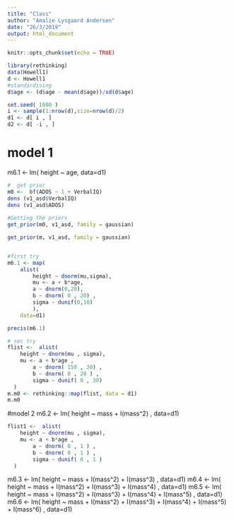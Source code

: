 ```yaml
---
title: "Class"
author: "Amalie Lysgaard Andersen"
date: "26/3/2019"
output: html_document
---
```


```r
knitr::opts_chunk$set(echo = TRUE)
```



```r
library(rethinking)
data(Howell1)
d <- Howell1
#standardising
d$age <- (d$age - mean(d$age))/sd(d$age)

set.seed( 1000 )
i <- sample(1:nrow(d),size=nrow(d)/2)
d1 <- d[ i , ]
d2 <- d[ -i , ]
```


# model 1
m6.1 <- lm( height ~ age, data=d1)
```r
#  get prior
m0 <-  bf(ADOS ~ 1 + VerbalIQ)
dens (v1_asd$VerbalIQ)
dens (v1_asd$ADOS)
 
#Getting the priors
get_prior(m0, v1_asd, family = gaussian)

get_prior(m, v1_asd, family = gaussian)


#first try
m6.1 <- map(
    alist(
        height ~ dnorm(mu,sigma),
        mu <- a + b*age,
        a ~ dnorm(0,20),
        b ~ dnorm( 0 , 20) ,
        sigma ~ dunif(0,10)
        ),
    data=d1)

precis(m6.1)

# sec try
flist <-  alist(
    height ~ dnorm(mu , sigma),
    mu <- a + b*age ,
        a ~ dnorm( 150 , 30) ,
        b ~ dnorm( 0 , 20 ) ,
        sigma ~ dunif( 0 , 30)
  )
m.m0 <- rethinking::map(flist, data = d1)
m.m0
```



#model 2
m6.2 <- lm( height ~ mass + I(mass^2) , data=d1)
```r
flist1 <-  alist(
    height ~ dnorm(mu , sigma),
    mu <- a + b*age ,
        a ~ dnorm( 0 , 1 ) ,
        b ~ dnorm( 0 , 1 ) ,
        sigma ~ dunif( 0 , 1 )
  )
```


m6.3 <- lm( height ~ mass + I(mass^2) + I(mass^3) , data=d1)
m6.4 <- lm( height ~ mass + I(mass^2) + I(mass^3) + I(mass^4) , data=d1)
m6.5 <- lm( height ~ mass + I(mass^2) + I(mass^3) + I(mass^4) + I(mass^5) , data=d1)
m6.6 <- lm( height ~ mass + I(mass^2) + I(mass^3) + I(mass^4) + I(mass^5) + I(mass^6) , data=d1)

